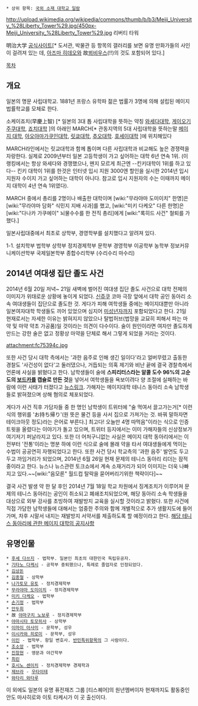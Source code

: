  * 상위 항목: [[국외 소재 대학교 일람]]

http://upload.wikimedia.org/wikipedia/commons/thumb/b/b3/Meiji_University_%28Liberty_Tower%29.jpg/450px-Meiji_University_%28Liberty_Tower%29.jpg
리버티 타워

明治大学
[http://www.meiji.ac.jp/ 공식사이트][* 도서관, 박물관 등 항목의 갤러리를 보면 유명 만화가들의 사인이 걸려져 있는 데, [[아즈마 히데오]]와 故[[뫼비우스]](!!)의 것도 포함되어 있다.]

[[목차]]

== 개요 ==
일본의 명문 사립대학교. 1881년 프랑스 유학파 젊은 법률가 3명에 의해 설립된 메이지법률학교를 모체로 한다.

소케이죠치(早慶上智) [* 일본의 3대 톱 사립대학을 뜻하는 약칭 [[와세다대학]], [[게이오기주쿠대학]], [[죠치대학]] ]의 아래인 MARCH[* 관동지역의 5대 사립대학을 뜻하는말 [[메이지 대학]], [[아오야마가쿠인대학]], [[릿쿄대학]], [[추오대학]]. [[호세이대학]] ]에 위치해있다

MARCH라인에서는 릿교대학과 함께 톱이며 다른 사립대학과 비교해도 높은 경쟁력을 자랑한다. 실제로 2009년부터 일본 고등학생이 가고 싶어하는 대학 6년 연속 1위. (이 랭킹에서는 항상 와세다와 경쟁했으나, 왠지 모르게 최근엔 --킨키대학이 1위를 하고 있다-- 킨키 대학이 1위를 한것은 인터넷 입시 지원 3000엔 할인을 실시한 2014년 입시 지원자 수이지 가고 싶어하는 대학이 아니다. 참고로 입시 지원자의 수는 이때까지 메이지 대학이 4년 연속 1위였다).

MARCH 중에서 총리를 2명이나 배출한 대학이며 [wiki:"무라야마 도미이치" 한명]은 [wiki:"무라야마 담화" 식민지 지배 사과]를 했고, [wiki:"미키 다케오" 다른 한명]은 [wiki:"다나카 가쿠에이" 뇌물수수를 한 전직 총리]에게 [wiki:"록히드 사건" 철퇴를 가했다.]

일본사립대중에서 최초로 상학부, 경영학부를 설치했다고 알려져 있다.

1-1. 설치학부 
법학부
상학부
정치경제학부
문학부
경영학부
이공학부
농학부
정보커뮤니케이션학부
국제일본학부
종합수리학부 (수리수리 마수리)
== 2014년 여대생 집단 졸도 사건 ==
2014년 6월 20일 저녁~ 21일 새벽에 벌어진 여대생 집단 졸도 사건으로 대학 전체의 이미지가 위태로운 상황에 놓이게 되었다. [[신쥬쿠]] 코마 극장 앞에서 대학 공인 동아리 소속 여대생들이 집단으로 졸도한 것. 게다가 피해 여학생들 중에는 메이지대뿐만 아니라 일본여자대학 학생들도 끼어 있었으며 심지어 [[미성년자]]까지 포함되었다고 한다. 21일 현재로서는 자세한 이유는 밝혀지지 않았으나 탈법허브(법망을 교묘히 피해서 파는 마약 및 마약 약초 가공품)일 것이라는 의견이 다수이다. 술이 원인이라면 여자만 졸도하게 만드는 강한 술은 없고 정황상 마약을 단체로 해서 그렇게 되었을 거라는 것이다.

attachment:fc75394c.jpg

또한 사건 당시 대학 측에서는 '과한 음주로 인해 생긴 일이다'라고 얼버무렸고 출동한 경찰도 '사건성이 없다'고 둘러댔으나, 거듭되는 의혹 제기와 비난 끝에 결국 경찰측에서 언론에 사실을 밝혔다고 한다. 남학생들이 술에 '''스피리터스라는 알콜 도수 96%의 고순도의 [[보드카]]를 캡슐로 만든 것'''을 넣어서 여학생들을 욕보이려다 양 조절에 실패하는 바람에 이런 사태가 터졌다고 [http://www.akb48matomemory.com/archives/1004948350.html 뉴스링크]. 가해자는 메이지대학 테니스 동아리 소속 남학생들로 밝혀졌으며 상해 혐의로 체포되었다.

게다가 사건 직후 가담자들 중 한 명인 남학생이 트위터에 "술 먹여서 끌고가는거[* 이런 식의 행위를 'お持ち帰り'(원 뜻은 물건 등을 사서 집으로 가져가는 것. 바꿔 말하자면 테이크아웃 정도)라는 은어로 부른다.] 최고다! 오늘만 4명 따먹음"이라는 식으로 인증 트윗을 올렸다는 이야기가 돌고 있으며, 트위터 등지에서는 이미 가해자들의 신상정보가 여기저기 퍼날라지고 있다. 또한 더 어처구니없는 사실은 메이지 대학 동아리에서는 이전부터 '전통'이라는 명분 하에 이런 식으로 술에 몰래 약을 타서 여대생들에게 먹이는 수법이 공공연히 자행되었다고 한다. 또한 사건 당시 학교측의 '과한 음주' 발언도 두고두고 까임거리가 되었으며, 2014년 6월 26일 현재 문제의 테니스 동아리 리더는 잠적중이라고 한다. 뉴스나 뉴스관련 토크쇼에서 계속 소재거리가 되어 이미지는 더욱 나빠지고 있다.~~[wiki:"음모론" 월드컵 탈락을 묻어버리기위한 책략이다]~~

결국 사건 발생 약 한 달 후인 2014년 7월 18일 학교 차원에서 징계조치가 이루어져 문제의 테니스 동아리는 공인이 취소되고 폐쇄조치되었으며, 해당 동아리 소속 학생들을 대상으로 외부 강사를 초빙하여 재발방지 교육을 실시할 것이라고 밝혔다. 또한 사건에 직접 가담한 남학생들에 대해서는 엄중한 주의와 함께 개별적으로 추가 생활지도에 들어가며, 차후 시말서 내지는 재발방지 서약서를 제출하도록 할 예정이라고 한다. [http://www.meiji.ac.jp/koho/news/2014/6t5h7p00000hs7yo.html 해당 테니스 동아리에 관한 메이지 대학의 공지사항]
== 유명인물 ==
 * [[후세 다쓰지]] - 법학부. 일본인 최초의 대한민국 독립유공자.
 * [[기타노 다케시]] - 공학부 중퇴했으나, 특례로 졸업자로 인정되었다.
 * [[김상돈]]
 * [[김종철]] - 상학부
 * [[나가토모 유토]] - 정치경제학부
 * [[무라야마 도미이치]] - 정치경제학부
 * [[미키 다케오]] - 법학부
 * [[손기정]] - 법학부
 * [[안두희]]
 * 故 [[야마구치 노보루]] - 정치경제학부
 * [[야마시타 토모히사]] - 상학부
 * [[이마이 아사미]] - 문학부, 성우
 * [[이시카와 히로미]] - 문학부, 성우
 * [[이인]] - 법학부. 항일 변호사. [[반민특위]]항목의 그 사람이다.
 * [[조소앙]] - 법학부
 * [[진창현]] - 영문과 야간학부
 * [[최린]] 
 * [[호시노 센이치]] - 정치경제학부 경제학과
 * [[제브라]] - [[우타이테]]
 * [[와타리 와타루]]

이 외에도 일본의 유명 퓨전재즈 그룹 [티스퀘어]의 원년멤버이자 현재까지도 활동중인 안도 마사히로와 이토 타케시가 이 곳 출신이다.
